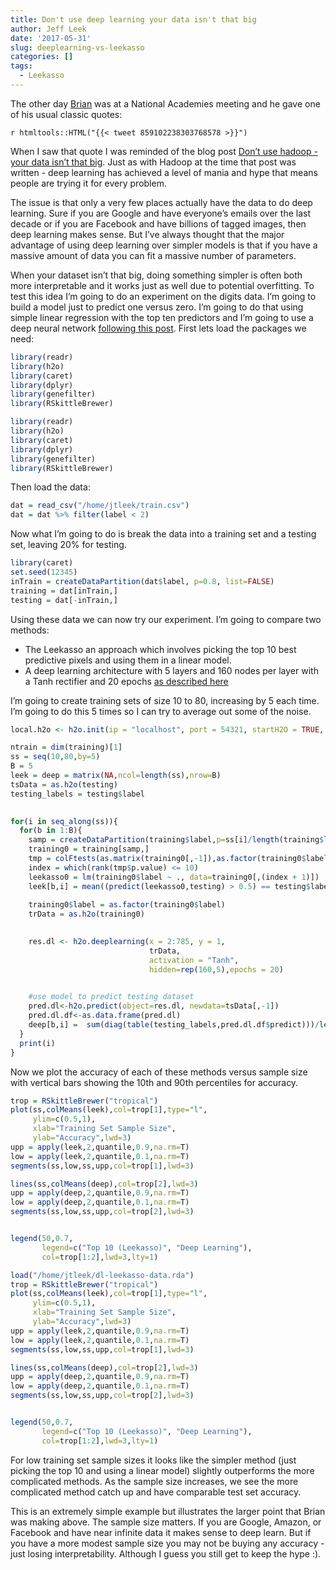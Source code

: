 ```yaml
---
title: Don't use deep learning your data isn't that big
author: Jeff Leek
date: '2017-05-31'
slug: deeplearning-vs-leekasso
categories: []
tags:
  - Leekasso
---
```



The other day [Brian](https://twitter.com/tenuredbcaffo) was at a National Academies meeting and he gave one of his usual classic quotes:

`r htmltools::HTML("{{< tweet 859102238303768578 >}}")`

When I saw that quote I was reminded of the blog post [Don't use hadoop - your data isn't that big](https://www.chrisstucchio.com/blog/2013/hadoop_hatred.html). Just as with Hadoop at the time that post was written - deep learning has achieved a level of mania and hype that means people are trying it for every problem. 

The issue is that only a very few places actually have the data to do deep learning. Sure if you are Google and have everyone's emails over the last decade or if you are Facebook and have billions of tagged images, then deep learning makes sense. But I've always thought that the major advantage of using deep learning over simpler models is that if you have a massive amount of data you can fit a massive number of parameters. 

When your dataset isn't that big, doing something simpler is often both more interpretable and it works just as well due to potential overfitting. To test this idea I'm going to do an experiment on the digits data. I'm going to build a model just to predict one versus zero. I'm going to do that using simple linear regression with the top ten predictors and I'm going to use a deep neural network [following this post](https://kuanhoong.wordpress.com/2016/02/01/r-and-deep-learning-cnn-for-handwritten-digits-recognition/). First lets load the packages we need: 

```r
library(readr)
library(h2o)
library(caret)
library(dplyr)
library(genefilter)
library(RSkittleBrewer)
```



```r
library(readr)
library(h2o)
library(caret)
library(dplyr)
library(genefilter)
library(RSkittleBrewer)
```

Then load the data: 

```r
dat = read_csv("/home/jtleek/train.csv")
dat = dat %>% filter(label < 2)
```

Now what I'm going to do is break the data into a training set and a testing set, leaving 20% for testing. 

```r
library(caret)
set.seed(12345)
inTrain = createDataPartition(dat$label, p=0.8, list=FALSE)
training = dat[inTrain,]
testing = dat[-inTrain,]
```


Using these data we can now try our experiment. I'm going to compare two methods:

* The Leekasso  an approach which involves picking the top 10 best predictive pixels and using them in a linear model.
* A deep learning architecture with 5 layers and 160 nodes per layer with a Tanh rectifier and 20 epochs [as described here](https://kuanhoong.wordpress.com/2016/02/01/r-and-deep-learning-cnn-for-handwritten-digits-recognition/)

I'm going to create training sets of size 10 to 80, increasing by 5 each time. I'm going to do this 5 times so I can try to average out some of the noise. 

```r
local.h2o <- h2o.init(ip = "localhost", port = 54321, startH2O = TRUE, nthreads=-1)

ntrain = dim(training)[1]
ss = seq(10,80,by=5)
B = 5
leek = deep = matrix(NA,ncol=length(ss),nrow=B)
tsData = as.h2o(testing)
testing_labels = testing$label

    
for(i in seq_along(ss)){
  for(b in 1:B){
    samp = createDataPartition(training$label,p=ss[i]/length(training$label))$Resample1
    training0 = training[samp,]
    tmp = colFtests(as.matrix(training0[,-1]),as.factor(training0$label))
    index = which(rank(tmp$p.value) <= 10)
    leekasso0 = lm(training0$label ~ ., data=training0[,(index + 1)])
    leek[b,i] = mean((predict(leekasso0,testing) > 0.5) == testing$label)
        
    training0$label = as.factor(training0$label)
    trData = as.h2o(training0)
    

    res.dl <- h2o.deeplearning(x = 2:785, y = 1, 
                               trData, 
                               activation = "Tanh",
                               hidden=rep(160,5),epochs = 20)

    
    #use model to predict testing dataset
    pred.dl<-h2o.predict(object=res.dl, newdata=tsData[,-1])
    pred.dl.df<-as.data.frame(pred.dl)
    deep[b,i] =  sum(diag(table(testing_labels,pred.dl.df$predict)))/length(testing_labels)
  }
  print(i)
}

```

Now we plot the accuracy of each of these methods versus sample size with vertical bars showing the 10th and 90th percentiles for accuracy. 

```r
trop = RSkittleBrewer("tropical")
plot(ss,colMeans(leek),col=trop[1],type="l",
     ylim=c(0.5,1),
     xlab="Training Set Sample Size",
     ylab="Accuracy",lwd=3)
upp = apply(leek,2,quantile,0.9,na.rm=T)
low = apply(leek,2,quantile,0.1,na.rm=T)
segments(ss,low,ss,upp,col=trop[1],lwd=3)

lines(ss,colMeans(deep),col=trop[2],lwd=3)
upp = apply(deep,2,quantile,0.9,na.rm=T)
low = apply(deep,2,quantile,0.1,na.rm=T)
segments(ss,low,ss,upp,col=trop[2],lwd=3)


legend(50,0.7,
       legend=c("Top 10 (Leekasso)", "Deep Learning"),
       col=trop[1:2],lwd=3,lty=1)
```


```r
load("/home/jtleek/dl-leekasso-data.rda")
trop = RSkittleBrewer("tropical")
plot(ss,colMeans(leek),col=trop[1],type="l",
     ylim=c(0.5,1),
     xlab="Training Set Sample Size",
     ylab="Accuracy",lwd=3)
upp = apply(leek,2,quantile,0.9,na.rm=T)
low = apply(leek,2,quantile,0.1,na.rm=T)
segments(ss,low,ss,upp,col=trop[1],lwd=3)

lines(ss,colMeans(deep),col=trop[2],lwd=3)
upp = apply(deep,2,quantile,0.9,na.rm=T)
low = apply(deep,2,quantile,0.1,na.rm=T)
segments(ss,low,ss,upp,col=trop[2],lwd=3)


legend(50,0.7,
       legend=c("Top 10 (Leekasso)", "Deep Learning"),
       col=trop[1:2],lwd=3,lty=1)
```

For low training set sample sizes it looks like the simpler method (just picking the top 10 and using a linear model) slightly outperforms the more complicated methods. As the sample size increases, we see the more complicated method catch up and have comparable test set accuracy. 


This is an extremely simple example but illustrates the larger point that Brian was making above. The sample size matters. If you are Google, Amazon, or Facebook and have near infinite data it makes sense to deep learn. But if you have a more modest sample size you may not be buying any accuracy - just losing interpretability. Although I guess you still get to keep the hype :). 
